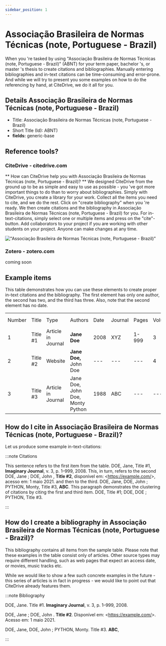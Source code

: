 ```yaml
---
sidebar_position: 1
---
```


# Associação Brasileira de Normas Técnicas (note, Portuguese - Brazil)

When you 're tasked by using "Associação Brasileira de Normas Técnicas (note, Portuguese - Brazil)" (ABNT) for your term paper, bachelor 's, or master 's thesis to create citations and bibliographies.
Manually entering bibliographies and in-text citations can be time-consuming and error-prone. And while we will try to present you some examples on how to do the referencing by hand, at CiteDrive, we do it all for you.

## Details  Associação Brasileira de Normas Técnicas (note, Portuguese - Brazil)
* Title: Associação Brasileira de Normas Técnicas (note, Portuguese - Brazil)
* Short Title (Id): ABNT)
* **fields:** generic-base

## Reference tools?
### CiteDrive - citedrive.com
** How can CiteDrive help you with Associação Brasileira de Normas Técnicas (note, Portuguese - Brazil)? **
We designed CiteDrive from the ground up to be as simple and easy to use as possible - you 've got more important things to do than to worry about bibliographies. Simply with CiteDrive, you create a library for your work. Collect all the items you need to cite, and we do the rest. Click on "create bibliography" when you 're ready. We then create citations and the bibliography in Associação Brasileira de Normas Técnicas (note, Portuguese - Brazil) for you. For in-text-citations, simply select one or multiple items and press on the "cite"-button. Add collaborators to your project if you are working with other students on your project. Anyone can make changes at any time.


!["Associação Brasileira de Normas Técnicas (note, Portuguese - Brazil)"](images/associacao-brasileira-de-normas-tecnicas-note-portuguese--brazil.svg "Choose Associação Brasileira de Normas Técnicas (note, Portuguese - Brazil) in the CiteDrive App")

### Zotero - zotero.com

coming soon

## Example items

This table demonstrates how you can use these elements to create proper in-text citations and the bibliography. The first element has only one author, the second has two, and the third has three. Also, note that the second element has no date.


<table>
  <tr>
   <td>Number
   </td>
   <td>Title
   </td>
   <td>Type
   </td>
   <td>Authors
   </td>
   <td>Date
   </td>
   <td>Journal
   </td>
   <td>Pages
   </td>
   <td>Volume
   </td>
   <td>Issue
   </td>
   <td>Access Date
   </td>
  </tr>
  <tr>
   <td>1
   </td>
   <td>Title #1
   </td>
   <td>Article in Journal
   </td>
   <td><strong>Jane Doe</strong>
   </td>
   <td>2008
   </td>
   <td>XYZ
   </td>
   <td>1-999
   </td>
   <td>3
   </td>
   <td>2
   </td>
   <td>--
   </td>
  </tr>
  <tr>
   <td>
2
   </td>
   <td>Title #2
   </td>
   <td>Website
   </td>
   <td><strong>Jane Doe, </strong>John Doe
   </td>
   <td>---
   </td>
   <td>---
   </td>
   <td>---
   </td>
   <td>4
   </td>
   <td>---
   </td>
   <td>2020-05-01
   </td>
  </tr>
  <tr>
   <td>3
   </td>
   <td>Title #3
   </td>
   <td>Article in Journal
   </td>
   <td>Jane Doe, John Doe, Monty Python
   </td>
   <td>1988
   </td>
   <td>ABC
   </td>
   <td>---
   </td>
   <td>---
   </td>
   <td>16
   </td>
   <td>---
   </td>
  </tr>
</table>



## How do I cite in  Associação Brasileira de Normas Técnicas (note, Portuguese - Brazil)?

Let us produce some example in-text-citations:

:::note Citations


This sentence refers to the first item from the table. DOE, Jane, Title #1, <b>Imaginary Journal</b>, v. 3, p. 1–999, 2008. This, in turn, refers to the second DOE, Jane ;  DOE, John , <b>Title #2</b>, disponível em: &lt;https://example.com/&gt;, acesso em: 1 maio 2021.
and then to the third.  DOE, Jane, DOE, John ;  PYTHON, Monty, Title #3, <b>ABC</b>.
This paragraph demonstrates the clustering of citations by citing the first and third item. DOE, Title #1; DOE, DOE ;  PYTHON, Title #3.

:::

## How do I create a bibliography in Associação Brasileira de Normas Técnicas (note, Portuguese - Brazil)?

This bibliography contains all items from the sample table. Please note that these examples in the table consist only of articles. Other source types may require different handling, such as web pages that expect an access date, or movies, music tracks etc.

While we would like to show a few such concrete examples in the future - this series of articles is in fact in progress - we would like to point out that CiteDrive already features them.

:::note Bibliography

DOE, Jane. Title #1. <b>Imaginary Journal</b>, v. 3, p. 1–999, 2008.

DOE, Jane ;  DOE, John . <b>Title #2</b>.  Disponível em: &lt;https://example.com/&gt;. Acesso em: 1 maio 2021.

DOE, Jane, DOE, John ;  PYTHON, Monty. Title #3. <b>ABC</b>, 



:::


        